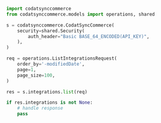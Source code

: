 ```python List.py
import codatsynccommerce
from codatsynccommerce.models import operations, shared

s = codatsynccommerce.CodatSyncCommerce(
    security=shared.Security(
        auth_header="Basic BASE_64_ENCODED(API_KEY)",
    ),
)

req = operations.ListIntegrationsRequest(
    order_by='-modifiedDate',
    page=1,
    page_size=100,
)

res = s.integrations.list(req)

if res.integrations is not None:
    # handle response
    pass
```
